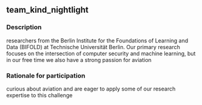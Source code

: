 ## team_kind_nightlight

### Description
researchers from the Berlin Institute for the Foundations of Learning and Data (BIFOLD) at Technische Universität Berlin. Our primary research focuses on the intersection of computer security and machine learning, but in our free time we also have a strong passion for aviation

### Rationale for participation
curious about aviation and are eager to apply some of our research expertise to this challenge

